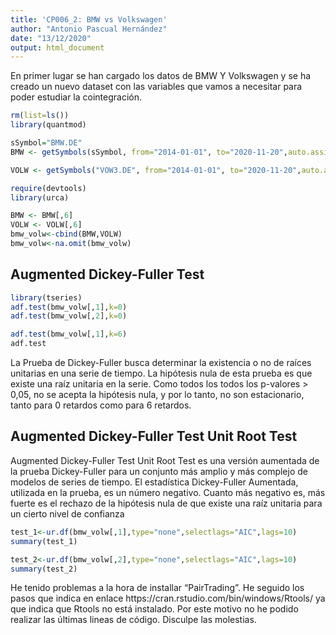 ---
title: 'CP006_2: BMW vs Volkswagen'
author: "Antonio Pascual Hernández"
date: "13/12/2020"
output: html_document
---

En primer lugar se han cargado los datos de BMW Y Volkswagen y se ha creado un nuevo dataset con las variables que vamos a necesitar para poder estudiar la cointegración.
```{r, echo=FALSE, warning=FALSE, message=FALSE}
rm(list=ls())
library(quantmod)
```

```{r, echo=FALSE, warning=FALSE, message=FALSE}
sSymbol="BMW.DE"
BMW <- getSymbols(sSymbol, from="2014-01-01", to="2020-11-20",auto.assign=FALSE) 
```


```{r, echo=FALSE, warning=FALSE, message=FALSE}
VOLW <- getSymbols("VOW3.DE", from="2014-01-01", to="2020-11-20",auto.assign=FALSE) 
```


```{r, echo=FALSE, warning=FALSE, message=FALSE}
require(devtools)
library(urca)
```

```{r, echo=FALSE, warning=FALSE, message=FALSE}
BMW <- BMW[,6]
VOLW <- VOLW[,6]
bmw_volw<-cbind(BMW,VOLW)
bmw_volw<-na.omit(bmw_volw)

```

## Augmented Dickey-Fuller Test
```{r  echo=FALSE, warning=FALSE, message=FALSE}
library(tseries)
adf.test(bmw_volw[,1],k=0)
adf.test(bmw_volw[,2],k=0)

adf.test(bmw_volw[,1],k=6)
adf.test
```
La Prueba de Dickey-Fuller busca determinar la existencia o no de raíces unitarias en una serie de tiempo. La hipótesis nula de esta prueba es que existe una raíz unitaria en la serie. Como todos los todos los p-valores > 0,05, no se acepta la hipótesis nula, y por lo tanto, no son estacionario, tanto para 0 retardos como para 6 retardos.

## Augmented Dickey-Fuller Test Unit Root Test
Augmented Dickey-Fuller Test Unit Root Test es una versión aumentada de la prueba Dickey-Fuller para un conjunto más amplio y más complejo de modelos de series de tiempo. El estadística Dickey-Fuller Aumentada, utilizada en la prueba, es un número negativo. Cuanto más negativo es, más fuerte es el rechazo de la hipótesis nula de que existe una raíz unitaria para un cierto nivel de confianza

```{r, echo=FALSE, warning=FALSE, message=FALSE}
test_1<-ur.df(bmw_volw[,1],type="none",selectlags="AIC",lags=10)
summary(test_1)
```


```{r, echo=FALSE, warning=FALSE, message=FALSE}
test_2<-ur.df(bmw_volw[,2],type="none",selectlags="AIC",lags=10)
summary(test_2)
```

He tenido problemas a la hora de installar "PairTrading". He seguido los pasos que indica en enlace https://cran.rstudio.com/bin/windows/Rtools/ ya que indica que Rtools no está instalado. Por este motivo no he podido realizar las últimas lineas de código. Disculpe las molestias.
